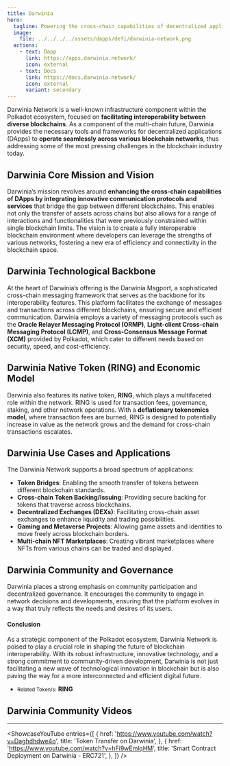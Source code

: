 ```yaml
---
title: Darwinia
hero:
  tagline: Powering the cross-chain capabilities of decentralized applications.
  image: 
    file: ../../../../assets/dapps/defi/darwinia-network.png
  actions:
    - text: Dapp
      link: https://apps.darwinia.network/
      icon: external
    - text: Docs
      link: https://docs.darwinia.network/
      icon: external
      variant: secondary
---
```



Darwinia Network is a well-known infrastructure component within the Polkadot ecosystem, focused on **facilitating interoperability between diverse blockchains**. As a component of the multi-chain future, Darwinia provides the necessary tools and frameworks for decentralized applications (DApps) to **operate seamlessly across various blockchain networks**, thus addressing some of the most pressing challenges in the blockchain industry today.

## Darwinia Core Mission and Vision
Darwinia’s mission revolves around **enhancing the cross-chain capabilities of DApps by integrating innovative communication protocols and services** that bridge the gap between different blockchains. This enables not only the transfer of assets across chains but also allows for a range of interactions and functionalities that were previously constrained within single blockchain limits. The vision is to create a fully interoperable blockchain environment where developers can leverage the strengths of various networks, fostering a new era of efficiency and connectivity in the blockchain space.

## Darwinia Technological Backbone
At the heart of Darwinia’s offering is the Darwinia Msgport, a sophisticated cross-chain messaging framework that serves as the backbone for its interoperability features. This platform facilitates the exchange of messages and transactions across different blockchains, ensuring secure and efficient communication. Darwinia employs a variety of messaging protocols such as the **Oracle Relayer Messaging Protocol (ORMP)**, **Light-client Cross-chain Messaging Protocol (LCMP)**, and **Cross-Consensus Message Format (XCM)** provided by Polkadot, which cater to different needs based on security, speed, and cost-efficiency.

## Darwinia Native Token (RING) and Economic Model
Darwinia also features its native token, **RING**, which plays a multifaceted role within the network. RING is used for transaction fees, governance, staking, and other network operations. With a **deflationary tokenomics model**, where transaction fees are burned, RING is designed to potentially increase in value as the network grows and the demand for cross-chain transactions escalates.

## Darwinia Use Cases and Applications
The Darwinia Network supports a broad spectrum of applications:
- **Token Bridges**: Enabling the smooth transfer of tokens between different blockchain standards.
- **Cross-chain Token Backing/Issuing**: Providing secure backing for tokens that traverse across blockchains.
- **Decentralized Exchanges (DEXs)**: Facilitating cross-chain asset exchanges to enhance liquidity and trading possibilities.
- **Gaming and Metaverse Projects**: Allowing game assets and identities to move freely across blockchain borders.
- **Multi-chain NFT Marketplaces**: Creating vibrant marketplaces where NFTs from various chains can be traded and displayed.

## Darwinia Community and Governance
Darwinia places a strong emphasis on community participation and decentralized governance. It encourages the community to engage in network decisions and developments, ensuring that the platform evolves in a way that truly reflects the needs and desires of its users.

#### **Conclusion**
As a strategic component of the Polkadot ecosystem, Darwinia Network is poised to play a crucial role in shaping the future of blockchain interoperability. With its robust infrastructure, innovative technology, and a strong commitment to community-driven development, Darwinia is not just facilitating a new wave of technological innovation in blockchain but is also paving the way for a more interconnected and efficient digital future.

- <small>Related Token/s:</small> **RING**

## Darwinia Community Videos
------------
<ShowcaseYouTube
  entries={[
    {
      href: 'https://www.youtube.com/watch?v=Daghdhdwe4o',
      title: 'Token Transfer on Darwinia',
    },
        {
        href: 'https://www.youtube.com/watch?v=hFi9wEmlqHM',
      title: 'Smart Contract Deployment on Darwinia - ERC721',
    },
  ]} />